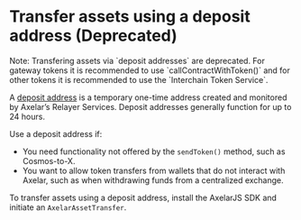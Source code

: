 

# Transfer assets using a deposit address (Deprecated)

<Callout type="warning">
  Note: Transfering assets via `deposit addresses` are deprecated. For gateway tokens it is recommended to use `callContractWithToken()` and for other tokens it is recommended to use the `Interchain Token Service`.
</Callout>

A [deposit address](/dev/axelarjs-sdk/token-transfer-dep-addr/) is a temporary one-time address created and monitored by Axelar’s Relayer Services. Deposit addresses generally function for up to 24 hours.

Use a deposit address if:

- You need functionality not offered by the `sendToken()` method, such as Cosmos-to-X.
- You want to allow token transfers from wallets that do not interact with Axelar, such as when withdrawing funds from a centralized exchange.

To transfer assets using a deposit address, install the AxelarJS SDK and initiate an `AxelarAssetTransfer`.